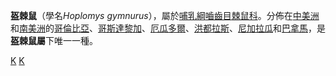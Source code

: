 {{Speciesbox
| taxon = Hoplomys gymnurus
| status = LR/lc
| binomial_authority = (Thomas, 1897)
}}

'''盔棘鼠'''（學名''Hoplomys gymnurus''），屬於[[哺乳綱|哺乳綱]][[嚙齒目|嚙齒目]][[棘鼠科|棘鼠科]]。分佈在[[中美洲|中美洲]]和[[南美洲|南美洲]]的[[哥倫比亞|哥倫比亞]]、[[哥斯達黎加|哥斯達黎加]]、[[厄瓜多爾|厄瓜多爾]]、[[洪都拉斯|洪都拉斯]]、[[尼加拉瓜|尼加拉瓜]]和[[巴拿馬|巴拿馬]]，是'''盔棘鼠屬'''下唯一一種。
{{Taxonbar|from=Q302616}}

[[Category:盔棘鼠屬|K]]
[[Category:1897年描述的动物|K]]


{{啮齿目小作品}}